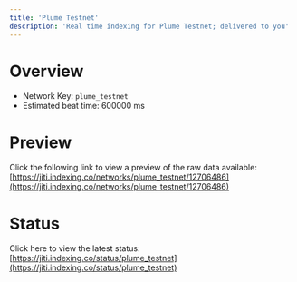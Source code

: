 ```yaml
---
title: 'Plume Testnet'
description: 'Real time indexing for Plume Testnet; delivered to you'
---
```


# Overview
- Network Key: `plume_testnet`
- Estimated beat time: 600000 ms

# Preview
Click the following link to view a preview of the raw data available: [https://jiti.indexing.co/networks/plume_testnet/12706486](https://jiti.indexing.co/networks/plume_testnet/12706486)

# Status
Click here to view the latest status: [https://jiti.indexing.co/status/plume_testnet](https://jiti.indexing.co/status/plume_testnet)
